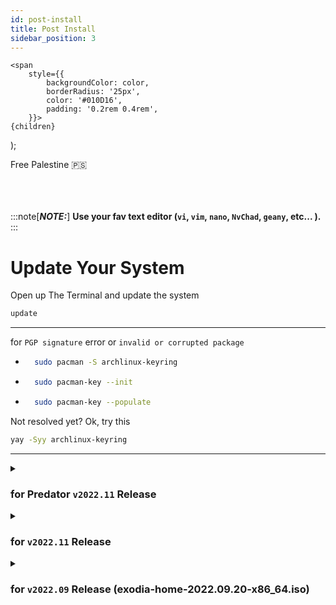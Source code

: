 ```yaml
---
id: post-install
title: Post Install
sidebar_position: 3
---
```


<!-- Badges -->
    <span
        style={{
            backgroundColor: color,
            borderRadius: '25px',
            color: '#010D16',
            padding: '0.2rem 0.4rem',
        }}>
    {children}
  </span>
);

<Highlight color="#04bdcb">Free Palestine 🇵🇸</Highlight>   <br></br><br></br>

:::note[**_NOTE:_**]
**Use your fav text editor (`vi`, `vim`, `nano`, `NvChad`,  `geany`, etc... ).**
:::

# Update Your System
Open up The Terminal and update the system
```bash
update
```

---


for `PGP signature` error or `invalid or corrupted package`

- ```bash
    sudo pacman -S archlinux-keyring
    ```
- ```bash
    sudo pacman-key --init
    ```
- ```bash
    sudo pacman-key --populate
    ```

Not resolved yet?
Ok, try this

```bash
yay -Syy archlinux-keyring
```

---


<details>
   <summary><h3> for Predator <code>v2022.11</code> Release</h3></summary>

   now `Predator-Sense-systemd-git` pkg is updated, renamed to `Predator-Sense-CLI`
   and added new pkg `Predator-Sense-GUI` which is The GUI implementation of Predator Sense CLI app.

   to install new PKGs, you need to run the 2 commands below

   ```bash
   remove Predator-Sense-systemd-git
   install exodia-predator-apps
   ```
   then **reboot** the machine

   to install grub theme 

   ```bash
   sudo cp -r /usr/share/grub/themes/exodia/ /boot/grub/themes/
   sudo grub-mkconfig -o /boot/grub/grub.cfg
   ```

</details>

<details>
   <summary><h3> for <code>v2022.11</code> Release</h3></summary>

   to install grub theme 

   ```bash
   sudo cp -r /usr/share/grub/themes/exodia/ /boot/grub/themes/
   sudo grub-mkconfig -o /boot/grub/grub.cfg
   ```

</details>

<details>
   <summary><h3> for <code>v2022.09</code> Release (exodia-home-2022.09.20-x86_64.iso) </h3></summary>


#### removed the `exodia-wireless-tools-repo ` and `exodia-wireless-extra-tools-repo` Repos
#### Replaced with `Exodia-PenTest-Repo`, as I'm working on a new release, Big updates coming

remove old Repos, adde new Repos in `/etc/pacman.conf`

> **_ONLY:_**   **if you use `v2022.09` Release `exodia-home-2022.09.20-x86_64.iso`.**

```
## Core packages repo ##
[exodia-repo]
SigLevel = Optional TrustAll
Server = https://exodia-os.github.io/$repo/$arch

## PenTest packages repo ##
[Exodia-PenTest-Repo]
SigLevel = Optional TrustAll
Server = https://exodia-os.github.io/$repo/$arch

## Community Repo ##
[exodia-community-repo]
SigLevel = Optional TrustAll
Server = https://exodia-os.github.io/$repo/$arch

```

### update 
```bash
update
```

### Fix Rofi 
rofi may not work after installation

open terminal <kbd>mod + Return</kbd>
```bash
nvim .config/bspwm/bspwmrc
```
then add
```
# Fix Rofi 
export LC_ALL="en_US.UTF-8"
```

<!-- 

```bash
sudo vim /etc/locale.conf
```
then add
```
LANG=en_US.UTF-8
LC_ADDRESS=en_US.UTF-8
LC_IDENTIFICATION=en_US.UTF-8
LC_MEASUREMENT=en_US.UTF-8
LC_MONETARY=en_US.UTF-8
LC_NAME=en_US.UTF-8
LC_NUMERIC=en_US.UTF-8
LC_PAPER=en_US.UTF-8
LC_TELEPHONE=en_US.UTF-8
LC_TIME=en_US.UTF-8
```

 -->

### Fix grub theme
GRUB theme may not work after installation

![GRUB](/img/post-install/grub-1.png)

open terminal <kbd>mod + Return</kbd>
```bash
install exodia-grub-theme
```

![GRUB](/img/post-install/grub-2.png)

### add Custom Menus to GRUB
open terminal <kbd>mod + Return</kbd>

```bash
sudo vim /etc/grub.d/40_custom
```

 then add

```bash
menuentry "Reboot" {
      reboot

}

menuentry "Shut Down" {
      halt

}
```

and update GRUB 
```bash
sudo grub-mkconfig -o /boot/grub/grub.cfg
```
 
![GRUB](/img/post-install/grub-3.png)

as you see `Shut Down` & `Reboot` Menus added


</details>
